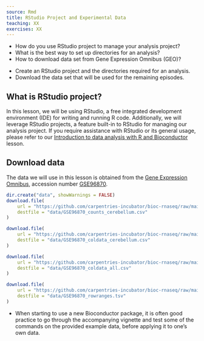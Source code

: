 ```yaml
---
source: Rmd
title: RStudio Project and Experimental Data
teaching: XX
exercises: XX
---
```


:::::::::::::::::::::::::::::::::::::: questions 

- How do you use RStudio project to manage your analysis project?
- What is the best way to set up directories for an analysis?
- How to download data set from Gene Expression Omnibus (GEO)?

::::::::::::::::::::::::::::::::::::::::::::::::

::::::::::::::::::::::::::::::::::::: objectives

- Create an RStudio project and the directories required for an analysis.
- Download the data set that will be used for the remaining episodes.

::::::::::::::::::::::::::::::::::::::::::::::::

## What is RStudio project?

In this lesson, we will be using RStudio, a free integrated development environment (IDE)
for writing and running R code. 
Additionally, we will leverage RStudio projects, a feature built-in to RStudio for managing our analysis project.
If you require assistance with RStudio or its general usage, please refer to our
[Introduction to data analysis with R and Bioconductor](https://carpentries-incubator.github.io/bioc-intro/20-r-rstudio.html#how-to-learn-more-during-and-after-the-course)
lesson.

## Download data

The data we will use in this lesson is obtained from the [Gene Expression Omnibus](https://www.ncbi.nlm.nih.gov/geo/), accession number [GSE96870](https://www.ncbi.nlm.nih.gov/geo/query/acc.cgi?acc=GSE96870).

```r
dir.create("data", showWarnings = FALSE)
download.file(
    url = "https://github.com/carpentries-incubator/bioc-rnaseq/raw/main/episodes/data/GSE96870_counts_cerebellum.csv", 
    destfile = "data/GSE96870_counts_cerebellum.csv"
)

download.file(
    url = "https://github.com/carpentries-incubator/bioc-rnaseq/raw/main/episodes/data/GSE96870_coldata_cerebellum.csv?raw=true", 
    destfile = "data/GSE96870_coldata_cerebellum.csv"
)

download.file(
    url = "https://github.com/carpentries-incubator/bioc-rnaseq/raw/main/episodes/data/GSE96870_coldata_all.csv?raw=true", 
    destfile = "data/GSE96870_coldata_all.csv"
)

download.file(
    url = "https://github.com/carpentries-incubator/bioc-rnaseq/raw/main/episodes/data/GSE96870_rowranges.tsv?raw=true", 
    destfile = "data/GSE96870_rowranges.tsv"
)
```


::::::::::::::::::::::::::::::::::::: keypoints 

- When starting to use a new Bioconductor package, it is often good practice to go through the accompanying vignette and test some of the commands on the provided example data, before applying it to one's own data.

::::::::::::::::::::::::::::::::::::::::::::::::

